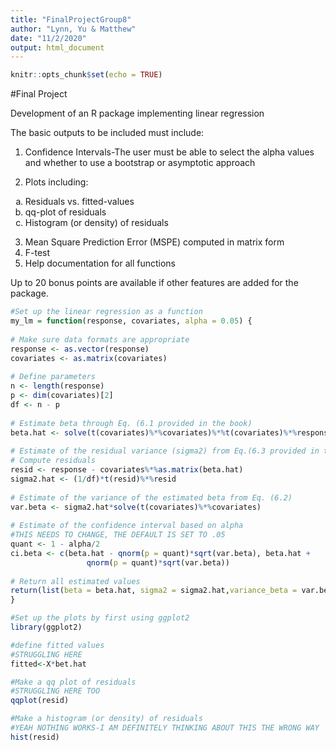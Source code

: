 ```yaml
---
title: "FinalProjectGroup8"
author: "Lynn, Yu & Matthew"
date: "11/2/2020"
output: html_document
---
```


```r
knitr::opts_chunk$set(echo = TRUE)
```

#Final Project

Development of an R package implementing linear regression

The basic outputs to be included must include:

1. Confidence Intervals-The user must be able to select the alpha values and whether to use a bootstrap or asymptotic approach

2. Plots including: 
  a. Residuals vs. fitted-values
  b. qq-plot of residuals
  c. Histogram (or density) of residuals
3. Mean Square Prediction Error (MSPE) computed in matrix form
4. F-test
5. Help documentation for all functions

Up to 20 bonus points are available if other features are added for the package.

```r
#Set up the linear regression as a function
my_lm = function(response, covariates, alpha = 0.05) {
  
# Make sure data formats are appropriate
response <- as.vector(response)
covariates <- as.matrix(covariates)
  
# Define parameters
n <- length(response)
p <- dim(covariates)[2]
df <- n - p
  
# Estimate beta through Eq. (6.1 provided in the book)
beta.hat <- solve(t(covariates)%*%covariates)%*%t(covariates)%*%response
  
# Estimate of the residual variance (sigma2) from Eq.(6.3 provided in the book)
# Compute residuals
resid <- response - covariates%*%as.matrix(beta.hat) 
sigma2.hat <- (1/df)*t(resid)%*%resid
  
# Estimate of the variance of the estimated beta from Eq. (6.2)
var.beta <- sigma2.hat*solve(t(covariates)%*%covariates)
  
# Estimate of the confidence interval based on alpha
#THIS NEEDS TO CHANGE, THE DEFAULT IS SET TO .05
quant <- 1 - alpha/2
ci.beta <- c(beta.hat - qnorm(p = quant)*sqrt(var.beta), beta.hat + 
                 qnorm(p = quant)*sqrt(var.beta))
  
# Return all estimated values
return(list(beta = beta.hat, sigma2 = sigma2.hat,variance_beta = var.beta, ci = ci.beta))
}
```

```r
#Set up the plots by first using ggplot2
library(ggplot2)

#define fitted values
#STRUGGLING HERE
fitted<-X*bet.hat
```
```r
#Make a qq plot of residuals
#STRUGGLING HERE TOO
qqplot(resid)
```

``` r
#Make a histogram (or density) of residuals
#YEAH NOTHING WORKS-I AM DEFINITELY THINKING ABOUT THIS THE WRONG WAY
hist(resid)
```
